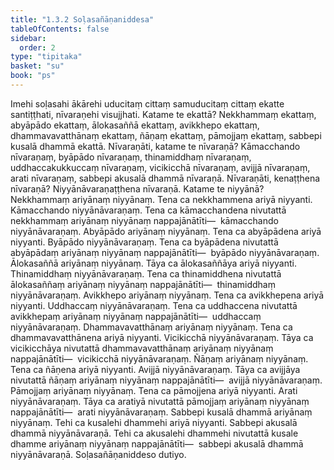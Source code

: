 ```yaml
---
title: "1.3.2 Soḷasañāṇaniddesa"
tableOfContents: false
sidebar:
  order: 2
type: "tipitaka"
basket: "su"
book: "ps"
---
```



<DynamicBreadcrumb />

<Division number="153" book="ps" bookNo="26" page="162">

<Paragraph number="856" book="ps">
Imehi soḷasahi ākārehi uducitaṃ cittaṃ samuducitaṃ cittaṃ ekatte santiṭṭhati, nīvaraṇehi visujjhati. Katame te ekattā? Nekkhammaṃ ekattaṃ, abyāpādo ekattaṃ, ālokasaññā ekattaṃ, avikkhepo ekattaṃ, dhammavavatthānaṃ ekattaṃ, ñāṇaṃ ekattaṃ, pāmojjaṃ ekattaṃ, sabbepi kusalā dhammā ekattā.
</Paragraph>

<Paragraph number="857" book="ps">
<Emphasis>Nīvaraṇā</Emphasis>ti, katame te nīvaraṇā? Kāmacchando nīvaraṇaṃ, byāpādo nīvaraṇaṃ, thinamiddhaṃ nīvaraṇaṃ, uddhaccakukkuccaṃ nīvaraṇaṃ, vicikicchā nīvaraṇaṃ, avijjā nīvaraṇaṃ, arati nīvaraṇaṃ, sabbepi akusalā dhammā nīvaraṇā.
</Paragraph>

<Paragraph number="858" book="ps">
<Emphasis>Nīvaraṇā</Emphasis>ti, kenaṭṭhena nīvaraṇā? Niyyānāvaraṇaṭṭhena nīvaraṇā.
</Paragraph>

<Paragraph number="859" book="ps">
Katame <Emphasis>te niyyānā</Emphasis>?
</Paragraph>

<Paragraph number="860" book="ps">
Nekkhammaṃ ariyānaṃ niyyānaṃ. Tena ca nekkhammena ariyā niyyanti. Kāmacchando niyyānāvaraṇaṃ. Tena ca kāmacchandena nivutattā nekkhammaṃ ariyānaṃ niyyānaṃ nappajānātīti—  kāmacchando niyyānāvaraṇaṃ.
</Paragraph>

<Paragraph number="861" book="ps">
Abyāpādo ariyānaṃ niyyānaṃ. Tena ca abyāpādena ariyā niyyanti. Byāpādo niyyānāvaraṇaṃ. Tena ca byāpādena nivutattā abyāpādaṃ ariyānaṃ niyyānaṃ nappajānātīti—  byāpādo niyyānāvaraṇaṃ.
</Paragraph>

<Paragraph number="862" book="ps">
Ālokasaññā ariyānaṃ niyyānaṃ. Tāya ca ālokasaññāya ariyā niyyanti. Thinamiddhaṃ niyyānāvaraṇaṃ. Tena ca thinamiddhena nivutattā ālokasaññaṃ ariyānaṃ niyyānaṃ nappajānātīti—  thinamiddhaṃ niyyānāvaraṇaṃ.
</Paragraph>

<Paragraph number="863" book="ps">
Avikkhepo ariyānaṃ niyyānaṃ. Tena ca avikkhepena ariyā niyyanti. Uddhaccaṃ niyyānāvaraṇaṃ. Tena ca uddhaccena nivutattā avikkhepaṃ ariyānaṃ niyyānaṃ nappajānātīti—  uddhaccaṃ niyyānāvaraṇaṃ.
</Paragraph>

<Paragraph number="864" book="ps">
Dhammavavatthānaṃ ariyānaṃ niyyānaṃ. Tena ca dhammavavatthānena ariyā niyyanti. Vicikicchā niyyānāvaraṇaṃ. Tāya ca vicikicchāya nivutattā dhammavavatthānaṃ ariyānaṃ niyyānaṃ nappajānātīti—  vicikicchā niyyānāvaraṇaṃ.
</Paragraph>

<Paragraph number="865" book="ps">
Ñāṇaṃ ariyānaṃ niyyānaṃ. Tena ca ñāṇena ariyā niyyanti. Avijjā niyyānāvaraṇaṃ. Tāya ca avijjāya nivutattā ñāṇaṃ ariyānaṃ niyyānaṃ nappajānātīti—  avijjā niyyānāvaraṇaṃ.
</Paragraph>

<Paragraph number="866" book="ps">
Pāmojjaṃ ariyānaṃ niyyānaṃ. Tena ca pāmojjena ariyā niyyanti. Arati niyyānāvaraṇaṃ. Tāya ca aratiyā nivutattā pāmojjaṃ ariyānaṃ niyyānaṃ nappajānātīti—  arati niyyānāvaraṇaṃ.
</Paragraph>

<Paragraph number="867" book="ps">
Sabbepi kusalā dhammā ariyānaṃ niyyānaṃ. Tehi ca kusalehi dhammehi ariyā niyyanti. Sabbepi akusalā dhammā niyyānāvaraṇā. Tehi ca akusalehi dhammehi nivutattā kusale dhamme ariyānaṃ niyyānaṃ nappajānātīti—  sabbepi akusalā dhammā niyyānāvaraṇā.

</Paragraph>
</Division>

<Paragraph number="868" type="center" book="ps">
Soḷasañāṇaniddeso dutiyo.
</Paragraph>